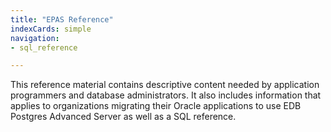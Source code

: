 ```yaml
---
title: "EPAS Reference"
indexCards: simple
navigation:
- sql_reference

---
```


This reference material contains descriptive content needed by application programmers and database administrators. It also includes information that applies to organizations migrating their Oracle applications to use EDB Postgres Advanced Server as well as a SQL reference.